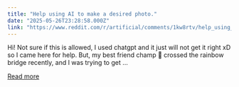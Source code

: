 ```yaml
---
title: "Help using AI to make a desired photo."
date: "2025-05-26T23:28:58.000Z"
link: "https://www.reddit.com/r/artificial/comments/1kw8rtv/help_using_ai_to_make_a_desired_photo/"
---
```


Hi! Not sure if this is allowed, I used chatgpt and it just will not get it right xD so I came here for help. But, my best friend champ 🐾 crossed the rainbow bridge recently, and I was trying to get ...

[Read more](https://www.reddit.com/r/artificial/comments/1kw8rtv/help_using_ai_to_make_a_desired_photo/)
